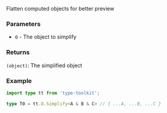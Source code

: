 Flatten computed objects for better preview

### Parameters

- `O` - The object to simplify

### Returns

`(object)`: The simplified object

### Example

```ts
import type tt from 'type-toolkit';

type T0 = tt.O.Simplify<A & B & C> // { ...A, ...B, ...C }
```
